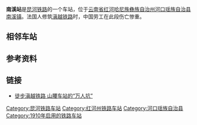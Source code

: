 {{Infobox China railway station
|车站名称 = 南溪站
|图片 = Missing image text.svg
|图片介绍 = 
|其他名称 = 
|车站拼音 = Nanxi
|英文名称 = Nanxi Railway Station
|other_name = {{lang|fr|Halte de Nam-Ky}}
|车站代码 = 50672<ref>{{cite book|title=中华人民共和国铁路车站代码（GB/T 10302-2010）|publisher=中国标准出版社|year=2010|isbn=155066140495|ignore-isbn-error=true|pages=26}}</ref>
|电报码 = NXM<ref>{{cite book|author=铁道部电子计算技术中心, 铁道部运输局|title=铁路车站站名代码表：TMIS使用|publisher=中国铁道出版社|location=北京|year=1998|isbn=9787113030995|pages=122}}</ref><ref>{{cite book|author=[[中华人民共和国铁道部|中华人民共和国铁道部]]|title=铁路电报站名略号（2012）|publisher=中国铁道出版社|location=北京|year=2012|unified=15113·3468|pages=92}}</ref>
|拼音码 = NXI
|车站类型 = 
|技术性质 = 
|业务性质 = 
|始建时间 = 
|开通运营 = 
|车站位置 = [[云南省|云南省]][[红河哈尼族彝族自治州|红河哈尼族彝族自治州]][[河口瑶族自治县|河口瑶族自治县]][[南溪镇_(河口县)|南溪镇]]
|坐标 = {{coord|22.630580|N|103.941281|E|display=inline,title}}
|归属 = [[中国铁路昆明局集团有限公司|中国铁路昆明局集团有限公司]][[开远车务段|开远车务段]]
|线路 = [[昆河铁路|昆河铁路]]
|车站等级 = 
|使用状态 = 
|股道数目 = 
|正线 = 
|到发线 = 
|其它线 = 
|月台数目 = 
|侧式站台 = 
|岛式站台 = 
|站台面 = 
|网站 = 
|站线配置图 = 
}}
'''南溪站'''是[[昆河铁路|昆河铁路]]的一个车站，位于[[云南省|云南省]][[红河哈尼族彝族自治州|红河哈尼族彝族自治州]][[河口瑶族自治县|河口瑶族自治县]][[南溪镇_(河口县)|南溪镇]]。法国人修筑[[滇越铁路|滇越铁路]]时，中国劳工在此段伤亡惨重。

== 相邻车站 ==
{{start rail box|[[File:China_Railways.svg|16px]] [[中国铁路|中国铁路]]}}
{{s-inop|[[马街站|马街站]]|{{站|昆明北}}方向}}
{{s-line|[[昆河铁路|昆河铁路]]<br />← 7km 南溪站 7km →}}
{{s-inop|[[蚂蝗堡站|蚂蝗堡站]]|[[河口站_(云南省)|河口]]方向}}
{{end box}}

== 参考资料 ==
{{reflist}}

==链接==
* [http://www.shxb.net/html/20100318/20100318_231737.shtml 徒步滇越铁路 山腰车站的“万人坑”]{{Dead link|date=2018年7月 |bot=InternetArchiveBot |fix-attempted=no }}

{{昆河铁路}}
[[Category:昆河铁路车站|Category:昆河铁路车站]]
[[Category:红河州铁路车站|Category:红河州铁路车站]]
[[Category:河口瑶族自治县|Category:河口瑶族自治县]]
[[Category:1910年启用的铁路车站|Category:1910年启用的铁路车站]]